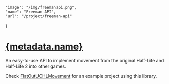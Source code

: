     "image": "/img/freemanapi.png",
    "name": "Freeman API",
    "url": "/project/freeman-api"
}

# [{metadata.name}](/project/freeman-api)

An easy-to-use API to implement movement from the original Half-Life and Half-Life 2 into other games.

Check [FlatOutUCHLMovement](https://github.com/gaycoderprincess/FlatOutUCHLMovement) for an example project using this library.